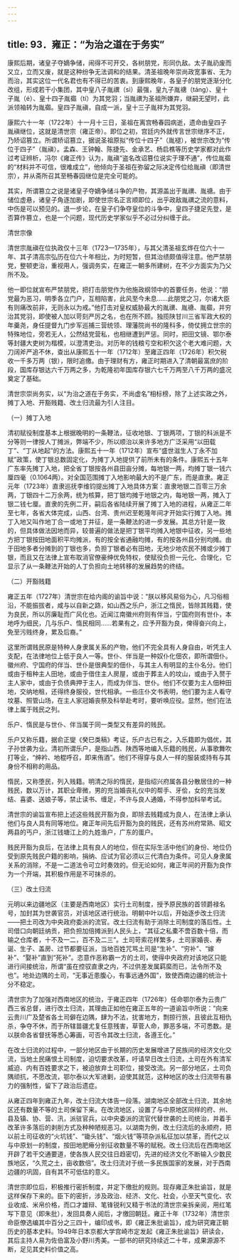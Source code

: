 ```yaml
---
---
---
```

title: 93．雍正：“为治之道在于务实”
---




康熙后期，诸皇子夺嫡争储，闹得不可开交，各树朋党，形同仇敌。太子胤礽废而又立，立而又废，就是这种纷争无法调和的结果。清圣祖晚年崇尚政宽事省、无为而治，其实这位一代名君也有不得已的苦衷。到康熙晚年，各皇子的朋党逐渐分化改组，形成若干小集团，其中皇八子胤禩（sì）最强，皇九子胤禟（táng）、皇十子胤（é）、皇十四子胤禵（tí）为其党羽；当胤禩为圣祖所嫌弃，继嗣无望时，此派领袖转为胤禵。皇四子胤禛，自成一派，皇十三子胤祥为其党羽。

康熙六十一年（1722年）十一月十三日，圣祖在离宫畅春园病逝，遗命由皇四子胤禛继位，这就是清世宗（雍正帝）。即位之初，宫廷内外就传言世宗继序不正，乃矫诏篡立。所谓矫诏篡立，据说圣祖原拟“传位十四子”（胤褪），被世宗改为“传位于四子”（胤禛）。孟森、王钟翰、陈捷先、金承艺、杨启樵等历史学家都对此作过考证辨析，冯尔《雍正传》认为，胤禛“盗名改诏篡位说实于理不通”，传位胤禵的“材料并不可信，很难成立”，他倾向于圣祖在弥留之际决定传位给胤禛（即清世宗），并从斋所召其至畅春园继位是完全可能的。

其实，所谓篡立之说是诸皇子夺嫡争储斗争的产物，其源盖出于胤禩、胤禟。由于储位虚悬，诸皇子角逐加剧，即使世宗名正言顺即位，出乎政敌胤禩之流的意料，中伤是可以预见的。退一步论，在皇子们争夺皇位的斗争中，皇四子捷足先登，是否算作篡立，也是一个问题，现代历史学家似乎不必过分纠缠于此。



清世宗像



清世宗胤禛在位执政仅十三年（1723—1735年），与其父清圣祖玄烨在位六十一年、其子清高宗弘历在位六十年相比，为时短暂，但其治绩颇值得注意。他严禁朋党，整顿吏治，重视用人，强调务实，在雍正一朝多所建树，在不少方面实为乃父所不及。

他一即位就宣布严禁朋党，把打击朋党作为他施政纲领中的首要任务，他说：“朋党最为恶习，明季各立门户，互相陷害，此风至今未息……此朋党之习，尔诸大臣有则痛改前非，无则永以为戒。”他打击对皇权威胁最大的胤禩、胤禟、胤禵，并穷治其党羽，即使被人加以苛刻严厉之名，也在所不顾。独揽陕甘川三省军政大权的年羹尧，身任提督九门步军巡捕三营统领、理藩院尚书的隆科多，倚仗拥立世宗的特殊地位，旁若无人，公然结党营私，也相继遭到严惩。同时，把田文镜、鄂尔泰等封疆大吏树为楷模，以澄清吏治。对历年的钱粮亏空和积欠这个老大难问题，大刀阔斧严追不休，查出从康熙五十一年（1712年）至雍正四年（1726年）积欠税收一千多万两（银），限时追缴。由于理财有方，雍正时期进入了清朝最富庶的阶段，国库存银达六千万两之多，为乾隆初年国库存银六七千万两至八千万两的盛况奠定了基础。

清世宗崇尚务实，以“为治之道在于务实，不尚虚名”相标榜，除了上述实政之外，摊丁入地、开豁贱籍、改土归流最为引人注目。

（一）摊丁入地

清初赋役制度基本上根据晚明的一条鞭法，征收地银、丁银两项，丁银的科派是不分等则一律按人丁摊派，弊端不少，所以顺治以来许多地方广泛采用“以田载丁”、“丁从地起”的方法。康熙五十一年（1712年）宣布“盛世滋生人丁永不加赋”政策，使丁银总数固定化，为摊丁入地提供了前所未有的条件。康熙五十五年广东率先摊丁入地，把全省丁银按各州县田亩分摊，每地银一两，均摊丁银一钱六厘四毫（0.1064两）。对全国范围摊丁入地影响最大的不是广东，而是直隶。雍正元年（1723年）直隶巡抚李维钧提出摊丁入地具体方案：直隶地银二百零三万余两，丁银四十二万余两，统为核算，把丁银均摊于地银之内，每地银一两，摊入丁银二钱七厘。直隶的先例二开，嗣后各省陆续开展了摊丁入地的进程，从雍正二年至七年，各省大体完成，山西、台湾、贵州迟至乾隆年间才开始实行摊丁入地。摊丁入地又叫作地丁合一或地丁并征，是一条鞭法的进一步发展。其总方针是一致的，但具体做法因地而异，较普遍的做法是把丁银平均摊入地银中征收，另一些地方把丁银按田地面积平均摊派，有的按全省通融均摊，有的按各州县分别均摊。由于田地多者分摊到的丁银也多，负担丁银者必有田地，无地少地农民不摊或少摊丁银，而且又在法律上宣布取消官僚豪绅优免特权，使赋役负担一元化、合理化，它显示了从一条鞭法开始的人丁负担向土地转移的发展趋势的终结。

（二）开豁贱籍

雍正五年（1727年）清世宗在给内阁的谕旨中说：“朕以移风易俗为心，凡习俗相沿，不能振拔者，咸与以自新之路，如山西之乐户，浙江之惰民，皆除其贱籍，使为良民，所以厉廉耻而广风化也。近闻江南徽州府则有伴当，宁国府则有世仆，本地呼为细民，几与乐户、惰民相同……若果有之，应予开豁为良，俾得奋兴向上，免至污贱终身，累及后裔。”

这里所谓贱民原是特种人身隶属关系的产物，他们不完全具有人身自由，听凭主人支配，在法律地位上低于良人一等。世仆、伴当是一种奴仆化佃农，即所谓佃仆。徽州府、宁国府的伴当、世仆是很典型的佃仆，与其主人有明显的主仆名分。他们或由于租种主人田地，或由于借住主人房屋，或由于葬主人的坟山，或由于入赘于主人家中，或由于负债典押于主人，而成为伴当、世仆。他们不仅要为主人佃种田地，交纳地租，还得终身服役，世代相承。一些庄仆文书表明，他们要为主人看守坟墓、照管山场，在主人家冠婚丧祭及科举赴考时，要听唤应役。显然，他们在法律上属于贱民之列。

乐户、惰民是与世仆、伴当属于同一类型又有差异的贱民。

乐户又称乐籍，据俞正燮《癸巳类稿》考证，乐户古已有之，入乐籍即为倡优，其子孙世袭为业。清初所谓乐户，是指山西、陕西等地编入乐籍的贱民，从事歌舞吹打等业，“绅衿、地棍呼召，即来侑酒”。他们不得穿与良人一样的服装或持有与其身份不相称的用品。

惰民，又称堕民，列入贱籍。明清之际的惰民，是指绍兴府属各县分散居住的一种贱民，数以万计，其职业卑微，男的充当婚丧礼仪中的帮手、牙侩，女的充当发结、喜婆、送娘子等，禁止读书、缠足，不许与良人通婚，不得参加科举考试。

清世宗的谕旨宣布把上述这些贱民开豁为良，即除去贱籍成为良人，在法律上承认他们与良人具有同等地位。雍正年间先后开豁为良的贱民，还有苏州府常熟、昭文两县的丐户，浙江钱塘江上的九姓渔户，广东的蛋户。

贱民开豁为良后，在法律上具有良人的地位，但在实际生活中他们的身份、地位仍受到原先贱民户籍的影响，捐纳、应试为官必须以三代清白为条件。可见人身隶属关系的消除，不是一二道法令可立时奏效的。但无论如何，雍正年间的开豁为良作为一个开端，其积极作用是不可抹杀的。

（三）改土归流

元明以来边疆地区（主要是西南地区）实行土司制度，授予原民族的首领爵禄名号，加封其为世袭官员，对该地区进行统治。明朝中叶以后，开始逐步改土归流——把土司改为中央政府委派的流官。改土归流有助于消除土司制度的落后性。土司借口向朝廷纳贡，把负担加倍摊派到人民头上，“其征之私橐不啻百数十倍，而输之仓库者，十不及一二，百不及二三”。土司苛索花样繁多，土司家婚丧、寿诞、生子、盖房、过节都要征派，当地百姓咒骂土司是“生补”、“穷补”、“嫁补”、“娶补”直到“死补”。恣意作恶称霸一方的土司，使得中央政府对该地区只能进行间接统治，所谓“虽在控驭直隶之内，不过供差发属羁縻而已，法令所不及也”。地处边隅的土司，“无事近患腹心，有事远通外国”，致使西南边疆的统治十分不稳定。

清世宗为了加强对西南地区的统治，于雍正四年（1726年）任命鄂尔泰为云贵广西三省总督，进行改土归流，其理由正如他在雍正五年的一道谕旨中所说：“向来云贵川广及楚省各土司僻在边隅，肆为不法，扰害地方，剽掠行旅，且彼此互相仇杀，争夺不休，而于所辖苗疆尤复任意残害，草菅人命，罪恶多端，不可悉数。是以朕命各省督抚等悉心筹画，可否令其改土归流，各遵王化。”

在改土归流的过程中，一部分地区由于长期的历史发展增进了民族间的经济文化交流，当地土民痛恨土司制度，迫切要求改革，吁请早日改土归流，土司在外有清军威迫、内有百姓要求之下，被迫放弃土司职位，接受改流。另一部分地区，土司负隅顽抗，不愿改流，鄂尔泰以大军进剿，迫使其就范，这种地区的改土归流带有暴力的强制性，留下了政治后遗症。

从雍正四年到雍正九年，改土归流大体告一段落。湖南地区全部改土归流，其余地区还有数量不等的土司保留下来。在改流地区，设置了与中原地区同样的府、州、县及镇、协、营、汛，派驻官兵，以中央委派的流官代替世袭的土司统治，并着手改革许多落后的剥削方式及种种陋规恶习。以湖南为例，改土归流后的永顺府，把以前土司征收的“火坑钱”、“锄头钱”、“烟火钱”等项杂派私征加以禁革，而代之以与中原划一的制度，按田地肥瘠分别征收数量不等的赋税。改土归流后在西南地区开辟了若干交通要道，使各族人民交往日趋密切，先进的经济文化不断输入少数民族地区，“久荒之土，亩收数倍”。改土归流对于统一多民族国家的发展，对于西南边疆的巩固，自有其不可低估的意义。

清世宗即位后，积极推行密折制度，并定下缴批的规则。现存雍正朱批谕旨，就是这样保存下来的。臣下的密折，涉及政治、经济、文化、社会，小至天气变化、农业收成、米帛价格，而口才雄辩、笔锋锐利又精于书法的清世宗亲拆亲阅，用红笔写下意见（即朱批），发回具奏人阅后，才缴回朝廷。雍正十年（1732年）清世宗命臣僚选编其中百分之三四十，编印成书，即《雍正朱批谕旨》，成为研究雍正朝历史的基本史料。1949年日本京都大学宫崎市定发起《雍正朱批谕旨》研读会，其后主持人易为佐伯富及小野川秀美。一部书的研究持续近二十年，成果源源不断，足见其史料价值之高。